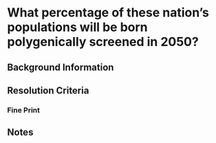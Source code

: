 
# What percentage of these nation's populations will be born polygenically screened in 2050?


## Background Information

## Resolution Criteria

### Fine Print

## Notes
